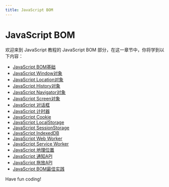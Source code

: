 ```yaml
---
title: JavaScript BOM
---
```


# JavaScript BOM

欢迎来到 JavaScript 教程的 JavaScript BOM 部分，在这一章节中，你将学到以下内容：

- [JavaScript BOM基础](./0-javascript-bom-basics.mdx)
- [JavaScript Window对象](./1-javascript-window-object.mdx)
- [JavaScript Location对象](./2-javascript-location-object.mdx)
- [JavaScript History对象](./3-javascript-history-object.mdx)
- [JavaScript Navigator对象](./4-javascript-navigator-object.mdx)
- [JavaScript Screen对象](./5-javascript-screen-object.mdx)
- [JavaScript 对话框](./6-javascript-dialog.mdx)
- [JavaScript 计时器](./7-javascript-timer.mdx)
- [JavaScript Cookie](./8-javascript-cookie.mdx)
- [JavaScript LocalStorage](./9-javascript-localstorage.mdx)
- [JavaScript SessionStorage](./10-javascript-sessionstorage.mdx)
- [JavaScript IndexedDB](./11-javascript-indexeddb.mdx)
- [JavaScript Web Worker](./12-javascript-web-worker.mdx)
- [JavaScript Service Worker](./13-javascript-service-worker.mdx)
- [JavaScript 地理位置](./14-javascript-geolocation.mdx)
- [JavaScript 通知API](./15-javascript-notification-api.mdx)
- [JavaScript 拖放API](./16-javascript-drag-and-drop-api.mdx)
- [JavaScript BOM最佳实践](./17-javascript-bom-best-practices.mdx)

Have fun coding!